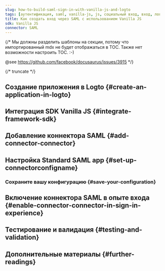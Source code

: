 ```yaml
---
slug: how-to-build-saml-sign-in-with-vanilla-js-and-logto
tags: [аутентификация, saml, vanilla-js, js, социальный вход, вход, логин]
title: Как создать вход через SAML с использованием Vanilla JS
sdk: Vanilla JS
connector: SAML
---
```


{/*
  Мы должны разделить шаблоны на секции, потому что импортированный mdx не будет отображаться в TOC.
  Также нет возможности настроить TOC. :-)

  @see https://github.com/facebook/docusaurus/issues/3915
*/}




{/* truncate */}

<Intro connector={connector} sdk="Vanilla JS" link="https://en.wikipedia.org/wiki/ECMAScript" />

## Создание приложения в Logto \{#create-an-application-in-logto}

<CreateApplication type="Single page app" framework="Vanilla JS" />

## Интеграция SDK Vanilla JS \{#integrate-framework-sdk}

<IntegrateSdk />

## Добавление коннектора SAML \{#add-connector-connector}

<AddSocialConnector connector={connector} framework="Vanilla JS" />

## Настройка Standard SAML app \{#set-up-connectorconfigname}

<ConnectorGuide />

### Сохраните вашу конфигурацию \{#save-your-configuration}

<SaveYourConfiguration connector={connector} />

## Включение коннектора SAML в опыте входа \{#enable-connector-connector-in-sign-in-experience}

<EnableSocialConnector connector={connector} />

## Тестирование и валидация \{#testing-and-validation}

<TestingAndValidation connector={connector} sdk="Vanilla JS" />

## Дополнительные материалы \{#further-readings}

<FurtherReadings />